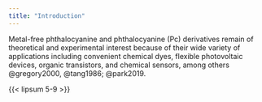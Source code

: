 ```yaml
---
title: "Introduction"
---
```


Metal-free phthalocyanine and phthalocyanine (Pc) derivatives remain of theoretical and experimental interest because of their wide variety of applications including convenient chemical dyes, flexible photovoltaic devices, organic transistors, and chemical sensors, among others @gregory2000, @tang1986; @park2019.

{{< lipsum 5-9 >}}
